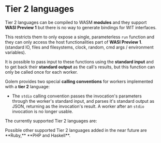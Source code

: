 
# Tier 2 languages

Tier 2 languages can be compiled to WASM **modules** and they support **WASI Preview 1** but there is no way to generate bindings for WIT interfaces.

This restricts them to only expose a single, parameterless `run` function and they can only access the host functionalities part of **WASI Preview 1**. (standard IO, files and filesystems, clock, random, cmd args / environment variables).

It is possible to pass input to these functions using the **standard input** and to get back their **standard output** as the call's results, but this function can only be called once for each worker.

Golem provides two special **calling conventions** for workers implemented with a **tier 2** language:

- The `stdio` calling convention passes the invocation's parameters through the worker's standard input, and parses it's standard output as JSON, returning as the invocation's result. A worker after an `stdio` invocation is no longer usable.

The currently supported Tier 2 languages are:

<Cards>
  <Card title="Swift" href="/docs/building-components/tier-2/swift" />
  <Card title="Grain" href="/docs/building-components/tier-2/grain" />
</Cards>

<Callout>
 Possible other supported Tier 2 languages added in the near future are **Ruby,** **PHP and Haskell**.

</Callout>
